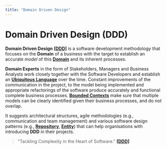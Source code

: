 ```yaml
---
title: "Domain Driven Design"
---
```



# Domain Driven Design (DDD)

**Domain Driven Design** [**[DDD]**](/docs/bibliography#ddd) is a software development methodology that focuses on
the **Domain** of a business with the target to establish an accurate _model_ of this [**Domain**](softwaredesign.domain) and its inherent processes.

**Domain Experts** in the form of Stakeholders, Managers and Business Analysts work closely together with the Software
Developers and establish an [**Ubiquitous Language**](ddd.ubiquitouslanguage) over the time.
Constant improvements of the communication in the project, to the model being implemented and appropriate refactorings
of the software produce accurately and functional complete business processes. [**Bounded Contexts**](ddd.boundedcontext)
make sure that multiple models can be clearly identified given their business processes, and do not overlap.

It suggests architectural structures, agile methodologies (e.g., communication and team management)
and various software design patterns (e.g., [**Repository**](softwaredesign.repository), [**Entity**](softwaredesign.entity))
that can help organisations with introducing **DDD** in their projects.

> "Tackling Complexity in the Heart of Software." [**[DDD]**](/docs/bibliography#ddd)

<BackButton />


